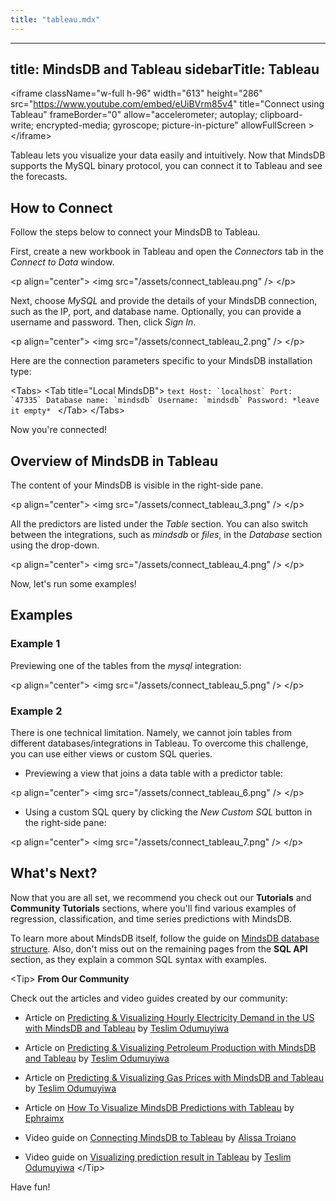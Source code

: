 ```yaml
---
title: "tableau.mdx"
---
```


---
title: MindsDB and Tableau
sidebarTitle: Tableau
---

&lt;iframe
  className="w-full h-96"
  width="613"
  height="286"
  src="https://www.youtube.com/embed/eUiBVrm85v4"
  title="Connect using Tableau"
  frameBorder="0"
  allow="accelerometer; autoplay; clipboard-write; encrypted-media; gyroscope; picture-in-picture"
  allowFullScreen
&gt;&lt;/iframe&gt;

Tableau lets you visualize your data easily and intuitively. Now that MindsDB
supports the MySQL binary protocol, you can connect it to Tableau and see the
forecasts.

## How to Connect

Follow the steps below to connect your MindsDB to Tableau.

First, create a new workbook in Tableau and open the _Connectors_ tab in the
_Connect to Data_ window.

&lt;p align="center"&gt;
  &lt;img src="/assets/connect_tableau.png" /&gt;
&lt;/p&gt;

Next, choose _MySQL_ and provide the details of your MindsDB connection, such as
the IP, port, and database name. Optionally, you can provide a username and
password. Then, click _Sign In_.

&lt;p align="center"&gt;
  &lt;img src="/assets/connect_tableau_2.png" /&gt;
&lt;/p&gt;

Here are the connection parameters specific to your MindsDB installation type:

&lt;Tabs&gt;
    &lt;Tab title="Local MindsDB"&gt;
      ```text
      Host: `localhost`
      Port: `47335`
      Database name: `mindsdb`
      Username: `mindsdb`
      Password: *leave it empty*
      ```
    &lt;/Tab&gt;
&lt;/Tabs&gt;

Now you're connected!

## Overview of MindsDB in Tableau

The content of your MindsDB is visible in the right-side pane.

&lt;p align="center"&gt;
  &lt;img src="/assets/connect_tableau_3.png" /&gt;
&lt;/p&gt;

All the predictors are listed under the _Table_ section. You can also switch
between the integrations, such as _mindsdb_ or _files_, in the _Database_
section using the drop-down.

&lt;p align="center"&gt;
  &lt;img src="/assets/connect_tableau_4.png" /&gt;
&lt;/p&gt;

Now, let's run some examples!

## Examples

### Example 1

Previewing one of the tables from the _mysql_ integration:

&lt;p align="center"&gt;
  &lt;img src="/assets/connect_tableau_5.png" /&gt;
&lt;/p&gt;

### Example 2

There is one technical limitation. Namely, we cannot join tables from different
databases/integrations in Tableau. To overcome this challenge, you can use
either views or custom SQL queries.

- Previewing a view that joins a data table with a predictor table:

&lt;p align="center"&gt;
  &lt;img src="/assets/connect_tableau_6.png" /&gt;
&lt;/p&gt;

- Using a custom SQL query by clicking the _New Custom SQL_ button in the
  right-side pane:

&lt;p align="center"&gt;
  &lt;img src="/assets/connect_tableau_7.png" /&gt;
&lt;/p&gt;

## What's Next?

Now that you are all set, we recommend you check out our **Tutorials** and
**Community Tutorials** sections, where you'll find various examples of
regression, classification, and time series predictions with MindsDB.

To learn more about MindsDB itself, follow the guide on
[MindsDB database structure](/sql/table-structure/). Also, don't miss out on the
remaining pages from the **SQL API** section, as they explain a common SQL
syntax with examples.

&lt;Tip&gt;
**From Our Community**

Check out the articles and video guides created by our community:

- Article on [Predicting & Visualizing Hourly Electricity Demand in the US with MindsDB and Tableau](https://teslimodus.medium.com/predicting-visualizing-hourly-electricity-demand-in-the-us-with-mindsdb-and-tableau-126d1c74d860)
  by [Teslim Odumuyiwa](https://teslimodus.medium.com/)

- Article on [Predicting & Visualizing Petroleum Production with MindsDB and Tableau](https://dev.to/tesprogram/predicting-visualizing-petroleum-production-with-mindsdb-and-tableau-373f)
  by [Teslim Odumuyiwa](https://github.com/Tes-program)

- Article on [Predicting & Visualizing Gas Prices with MindsDB and Tableau](https://dev.to/tesprogram/predicting-visualizing-gas-prices-with-mindsdb-and-tableau-d1p)
  by [Teslim Odumuyiwa](https://github.com/Tes-program)

- Article on [How To Visualize MindsDB Predictions with Tableau](https://dev.to/ephraimx/how-to-visualize-mindsdb-predictions-with-tableau-2bpd)
  by [Ephraimx](https://dev.to/ephraimx)

- Video guide on [Connecting MindsDB to Tableau](https://www.youtube.com/watch?v=eUiBVrm85v4)
  by [Alissa Troiano](https://github.com/alissatroiano)

- Video guide on [Visualizing prediction result in Tableau](https://youtu.be/4aio-8kNbOo) by
  [Teslim Odumuyiwa](https://github.com/Tes-program)
&lt;/Tip&gt;

Have fun!

